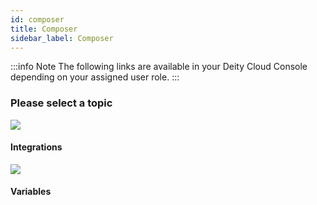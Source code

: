 ```yaml
---
id: composer
title: Composer
sidebar_label: Composer
---
```



:::info Note
The following links are available in your Deity Cloud Console depending on your assigned user role.
:::

### Please select a topic
<div className="flex mb80 brighten">
  <Card to="/console/composer/integrations">
    <img src="/img/icons/composerintegrations.svg" />
    <h4>Integrations</h4>
    <p></p>
  </Card>
  <Card to="/console/settings/codebase">
    <img src="/img/icons/gitfork.svg" />
    <h4>Variables</h4>
    <p></p>
  </Card>
</div>
